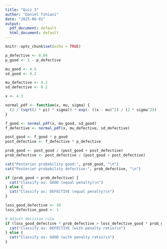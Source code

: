 ```yaml
---
title: "Quiz 3"
author: "Daniel Tshiani"
date: "2025-06-01"
output:
  pdf_document: default
  html_document: default
---
```


```r
knitr::opts_chunk$set(echo = TRUE)
```


```r
p_defective <- 0.04
p_good <- 1 - p_defective

mu_good <- 4.5
sd_good <- 0.2

mu_defective <- 4.2
sd_defective <- 0.2

x <- 4.3  

normal_pdf <- function(x, mu, sigma) {
  (1 / (sqrt(2 * pi) * sigma)) * exp(- ((x - mu)^2) / (2 * sigma^2))
}

f_good <- normal_pdf(x, mu_good, sd_good)
f_defective <- normal_pdf(x, mu_defective, sd_defective)

post_good <- f_good * p_good
post_defective <- f_defective * p_defective

prob_good <- post_good / (post_good + post_defective)
prob_defective <- post_defective / (post_good + post_defective)

cat("Posterior probability good:", prob_good, "\n")
cat("Posterior probability defective:", prob_defective, "\n")

if (prob_good > prob_defective) {
  cat("Classify as: GOOD (equal penalty)\n")
} else {
  cat("Classify as: DEFECTIVE (equal penalty)\n")
}
```

```r
loss_good_defective <- 10
loss_defective_good <- 1

# Adjust decision rule
if (loss_good_defective * prob_defective > loss_defective_good * prob_good) {
  cat("Classify as: DEFECTIVE (with penalty ratio)\n")
} else {
  cat("Classify as: GOOD (with penalty ratio)\n")
}

```


